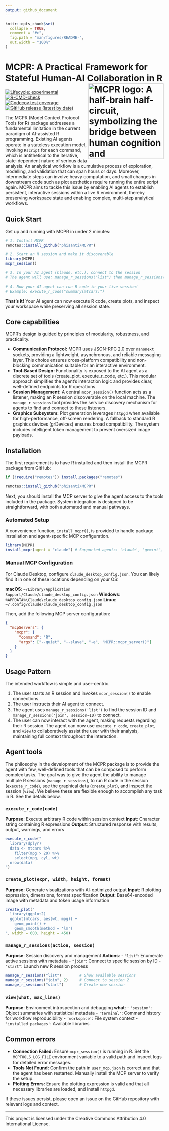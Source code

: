 ```yaml
---
output: github_document
---
```


<!-- README.md is generated from README.Rmd. Please edit that file -->

```r
knitr::opts_chunk$set(
  collapse = TRUE,
  comment = "#>",
  fig.path = "man/figures/README-",
  out.width = "100%"
)
```

# MCPR: A Practical Framework for Stateful Human-AI Collaboration in R <img src="man/figures/logo.png" align="right" height="240" alt="MCPR logo: A half-brain half-circuit, symbolizing the bridge between human cognition and computational analysis in R." />

<!-- badges: start -->
[![Lifecycle: experimental](https://img.shields.io/badge/lifecycle-experimental-orange.svg)](https://lifecycle.r-lib.org/articles/stages.html#experimental)
[![R-CMD-check](https://github.com/phisanti/MCPR/actions/workflows/R-CMD-check.yaml/badge.svg)](https://github.com/phisanti/MCPR/actions/workflows/R-CMD-check.yaml)
[![Codecov test coverage](https://codecov.io/gh/phisanti/MCPR/branch/main/graph/badge.svg)](https://app.codecov.io/gh/phisanti/MCPR?branch=main)
[![GitHub release (latest by date)](https://img.shields.io/github/v/release/phisanti/MCPR)](https://github.com/phisanti/MCPR/releases)
<!-- badges: end -->

The MCPR (Model Context Protocol Tools for R) package addresses a fundamental limitation in the current paradigm of AI-assisted R programming. Existing AI agents operate in a stateless execution model, invoking `Rscript` for each command, which is antithetical to the iterative, state-dependent nature of serious data analysis. An analytical workflow is a cumulative process of exploration, modelling, and validation that can span hours or days. Moreover, intermediate steps can involve heavy computation, and small changes in downstream code such as plot aesthetics require running the entire script again. MCPR aims to tackle this issue by enabling AI agents to establish persistent, interactive sessions within a live R environment, thereby preserving workspace state and enabling complex, multi-step analytical workflows.

## Quick Start

Get up and running with MCPR in under 2 minutes:

```r
# 1. Install MCPR
remotes::install_github("phisanti/MCPR")

# 2. Start an R session and make it discoverable
library(MCPR)
mcpr_session()

# 3. In your AI agent (Claude, etc.), connect to the session
# The agent will use: manage_r_sessions("list") then manage_r_sessions("join", session_id)

# 4. Now your AI agent can run R code in your live session!
# Example: execute_r_code("summary(mtcars)")
```

**That's it!** Your AI agent can now execute R code, create plots, and inspect your workspace while preserving all session state.

## Core capabilities

MCPR's design is guided by principles of modularity, robustness, and practicality.

- **Communication Protocol:** MCPR uses JSON-RPC 2.0 over `nanonext` sockets, providing a lightweight, asynchronous, and reliable messaging layer. This choice ensures cross-platform compatibility and non-blocking communication suitable for an interactive environment.
- **Tool-Based Design:** Functionality is exposed to the AI agent as a discrete set of tools (create_plot, execute_r_code, etc.). This modular approach simplifies the agent's interaction logic and provides clear, well-defined endpoints for R operations.
- **Session Management:** A central `mcpr_session()` function acts as a listener, making an R session discoverable on the local machine. The `manage_r_sessions` tool provides the service discovery mechanism for agents to find and connect to these listeners.
- **Graphics Subsystem:** Plot generation leverages `httpgd` when available for high-performance, off-screen rendering. A fallback to standard R graphics devices (grDevices) ensures broad compatibility. The system includes intelligent token management to prevent oversized image payloads.

## Installation
The first requirement is to have R installed and then install the MCPR package from GitHub:

```r
if (!require("remotes")) install.packages("remotes")

remotes::install_github("phisanti/MCPR")
```

Next, you should install the MCP server to give the agent access to the tools included in the package. System integration is designed to be straightforward, with both automated and manual pathways.

### Automated Setup
A convenience function, `install_mcpr()`, is provided to handle package installation and agent-specific MCP configuration.

```r
library(MCPR)
install_mcpr(agent = "claude") # Supported agents: 'claude', 'gemini', 'copilot'
```
### Manual MCP Configuration

For Claude Desktop, configure `claude_desktop_config.json`. You can likely find it in one of these locations depending on your OS:

**macOS**: `~/Library/Application Support/Claude/claude_desktop_config.json`
**Windows**: `%APPDATA%\Claude\claude_desktop_config.json`
**Linux**: `~/.config/claude/claude_desktop_config.json`

Then, add the following MCP server configuration:
```json
{
  "mcpServers": {
    "mcpr": {
      "command": "R",
      "args": ["--quiet", "--slave", "-e", "MCPR::mcpr_server()"]
    }
  }
}
```
## Usage Pattern
The intended workflow is simple and user-centric.

1. The user starts an R session and invokes `mcpr_session()` to enable connections.
2. The user instructs their AI agent to connect.
3. The agent uses `manage_r_sessions('list')` to find the session ID and `manage_r_sessions('join', session=ID)` to connect.
4. The user can now interact with the agent, making requests regarding their R session. The agent can now use `execute_r_code`, `create_plot`, and `view` to collaboratively assist the user with their analysis, maintaining full context throughout the interaction.

## Agent tools
The philosophy in the development of the MCPR package is to provide the agent with few, well-defined tools that can be composed to perform complex tasks. The goal was to give the agent the ability to manage multiple R sessions (`manage_r_sessions`), to run R code in the session (`execute_r_code`), see the graphical data (`create_plot`), and inspect the session (`view`). We believe these are flexible enough to accomplish any task in R. See the details below.

### `execute_r_code(code)`
**Purpose**: Execute arbitrary R code within session context
**Input**: Character string containing R expressions
**Output**: Structured response with results, output, warnings, and errors
  
```r
execute_r_code("
  library(dplyr)
  data <- mtcars %>% 
    filter(mpg > 20) %>%
    select(mpg, cyl, wt)
  nrow(data)
")
```

### `create_plot(expr, width, height, format)`
**Purpose**: Generate visualizations with AI-optimized output
**Input**: R plotting expression, dimensions, format specification
**Output**: Base64-encoded image with metadata and token usage information

```r
create_plot("
  library(ggplot2)
  ggplot(mtcars, aes(wt, mpg)) + 
    geom_point() + 
    geom_smooth(method = 'lm')
", width = 600, height = 450)
```

### `manage_r_sessions(action, session)`
**Purpose**: Session discovery and management
**Actions**: 
- `"list"`: Enumerate active sessions with metadata
- `"join"`: Connect to specific session by ID
- `"start"`: Launch new R session process

```r
manage_r_sessions("list")        # Show available sessions
manage_r_sessions("join", 2)     # Connect to session 2
manage_r_sessions("start")       # Create new session
```

### `view(what, max_lines)`
**Purpose**: Environment introspection and debugging
**what**:
- `'session'`: Object summaries with statistical metadata
- `'terminal'`: Command history for workflow reproducibility
- `'workspace'`: File system context
- `'installed_packages'`: Available libraries

## Common errors
- **Connection Failed:** Ensure `mcpr_session()` is running in R. Set the `MCPTOOLS_LOG_FILE` environment variable to a valid path and inspect logs for detailed error messages.
- **Tools Not Found:** Confirm the path in `user_mcp.json` is correct and that the agent has been restarted. Manually install the MCP server to verify the setup.
- **Plotting Errors:** Ensure the plotting expression is valid and that all necessary libraries are loaded, and install `httpgd`.

If these issues persist, please open an issue on the GitHub repository with relevant logs and context.

---

This project is licensed under the Creative Commons Attribution 4.0 International License.